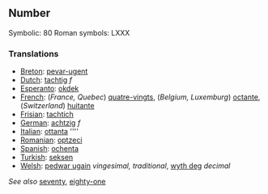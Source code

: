 ==Number==

Symbolic: 80
Roman symbols: LXXX

===Translations===

*[[Breton]]: [[pevar-ugent]]
*[[Dutch]]: [[tachtig]] ''f''
*[[Esperanto]]: [[okdek]]
*[[French]]: (''France, Quebec'') [[quatre-vingts]], (''Belgium, Luxemburg'') [[octante]], (''Switzerland'') [[huitante]]
*[[Frisian]]: [[tachtich]]
*[[German]]: [[achtzig]] ''f''
*[[Italian]]: [[ottanta]] ''''
*[[Romanian]]: [[optzeci]]
*[[Spanish]]: [[ochenta]] '' ''
*[[Turkish]]: [[seksen]]
*[[Welsh]]: [[pedwar ugain]] ''vingesimal, traditional'', [[wyth deg]] ''decimal''


''See also'' [[seventy]], [[eighty-one]]
